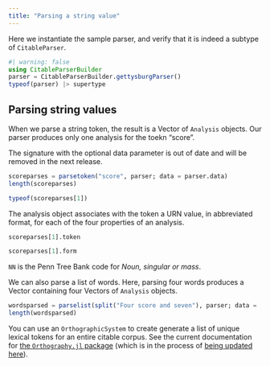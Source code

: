 ```yaml
---
title: "Parsing a string value"
---
```






Here we instantiate the sample parser, and verify that it is indeed a subtype of `CitableParser`.

```julia
#| warning: false
using CitableParserBuilder
parser = CitableParserBuilder.gettysburgParser()
typeof(parser) |> supertype
```

## Parsing string values

When we parse a string token, the result is a Vector of `Analysis` objects. Our parser produces only one analysis for the toekn "score".


::: {.callout-warning title="Out of date"}
The signature with the optional data parameter is out of date
and will be removed in the next release.
:::

```julia
scoreparses = parsetoken("score", parser; data = parser.data)
length(scoreparses)
```
```julia
typeof(scoreparses[1])
```

The analysis object associates with the token a URN value, in abbreviated format, for each of the four properties of an analysis.

```julia
scoreparses[1].token

```

```julia
scoreparses[1].form
```

`NN` is the Penn Tree Bank code for *Noun, singular or mass*.

We can also parse a list of words. Here, parsing four words produces a Vector containing four Vectors of `Analysis` objects.

```julia
wordsparsed = parselist(split("Four score and seven"), parser; data =  parser.data)
length(wordsparsed)
```


:::{.callout-tip title="Tip for parsing a citable corpus"}
You can use an `OrthographicSystem` to create generate a list of unique lexical tokens for an entire citable corpus. See the current documentation for [the `Orthography.jl` package](https://hcmid.github.io/Orthography.jl/stable/guide/corpora/)  (which is in the process of [being updated here](https://neelsmith.quarto.pub/digitexts/orthography/)).
:::

